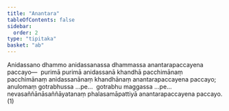 ```yaml
---
title: "Anantara"
tableOfContents: false
sidebar:
  order: 2
type: "tipitaka"
basket: "ab"
---
```



<DynamicBreadcrumb />

<Division number="37">

<Paragraph number="622">
Anidassano dhammo anidassanassa dhammassa anantarapaccayena paccayo—  purimā purimā anidassanā khandhā pacchimānaṃ pacchimānaṃ anidassanānaṃ khandhānaṃ anantarapaccayena paccayo; anulomaṃ gotrabhussa …pe…  gotrabhu maggassa …pe…  nevasaññānāsaññāyatanaṃ phalasamāpattiyā anantarapaccayena paccayo. (1)
</Paragraph>
</Division>